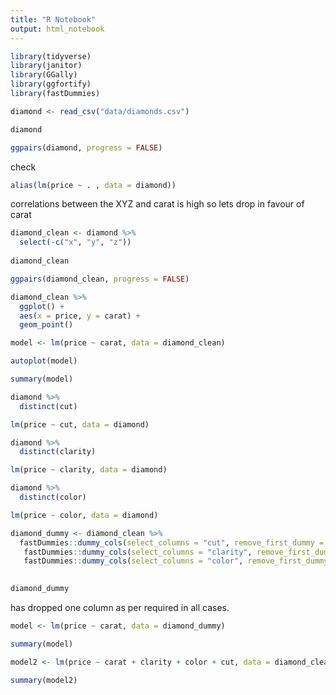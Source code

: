 ```yaml
---
title: "R Notebook"
output: html_notebook
---
```


```r
library(tidyverse)
library(janitor)
library(GGally)
library(ggfortify)
library(fastDummies)
```


```r
diamond <- read_csv("data/diamonds.csv")

diamond
```

```r
ggpairs(diamond, progress = FALSE)
```
check 

```r
alias(lm(price ~ . , data = diamond))
```



correlations between the XYZ and carat is high so lets drop in favour of carat 

```r
diamond_clean <- diamond %>%
  select(-c("x", "y", "z"))
  
diamond_clean
```

```r
ggpairs(diamond_clean, progress = FALSE)
```

```r
diamond_clean %>% 
  ggplot() +
  aes(x = price, y = carat) +
  geom_point()
```

```r

model <- lm(price ~ carat, data = diamond_clean)
```

```r
autoplot(model)
```

```r
summary(model)
```


```r
diamond %>% 
  distinct(cut)
```

```r
lm(price ~ cut, data = diamond)
```

```r
diamond %>% 
  distinct(clarity)
```
```r

lm(price ~ clarity, data = diamond)

```

```r
diamond %>% 
  distinct(color)
```

```r

lm(price ~ color, data = diamond)

```


```r
diamond_dummy <- diamond_clean %>%
  fastDummies::dummy_cols(select_columns = "cut", remove_first_dummy = TRUE, remove_selected_columns = TRUE) %>% 
   fastDummies::dummy_cols(select_columns = "clarity", remove_first_dummy = TRUE, remove_selected_columns = TRUE) %>%
   fastDummies::dummy_cols(select_columns = "color", remove_first_dummy = TRUE, remove_selected_columns = TRUE) 
  

diamond_dummy
```
has dropped one column as per required in all cases.
```r
model <- lm(price ~ carat, data = diamond_dummy)
```
```r
summary(model)
```

```r
model2 <- lm(price ~ carat + clarity + color + cut, data = diamond_clean)
```
```r
summary(model2)
```

